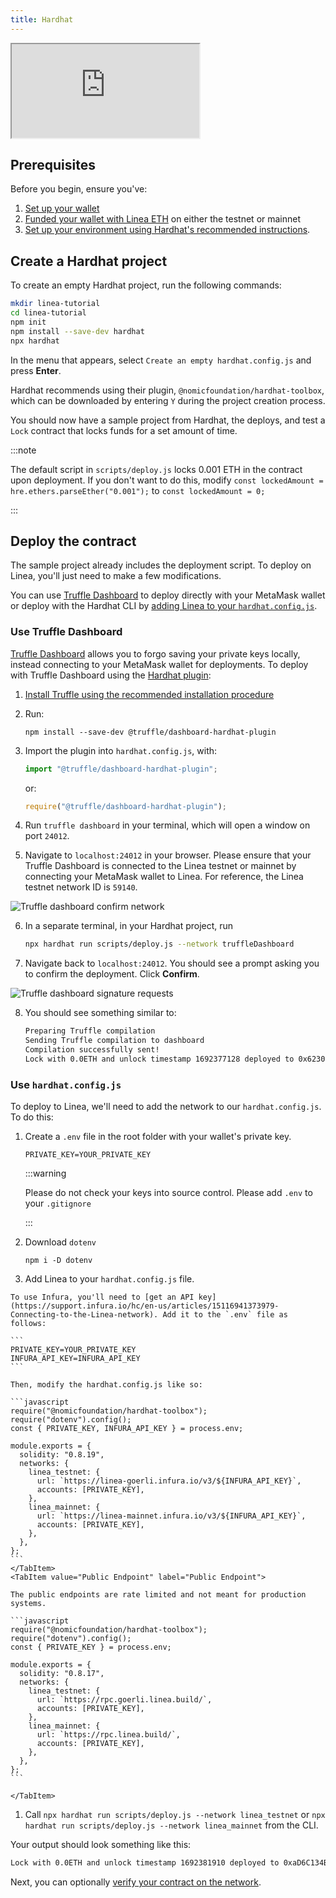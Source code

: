 ```yaml
---
title: Hardhat
---
```





<div class="center-container">
  <div class="video-container">
    <iframe
      class="video-iframe"
      src="https://www.youtube.com/embed/cZ4F2uDBl_A"
      title="YouTube Video Player"
      allow="accelerometer; autoplay; clipboard-write; encrypted-media; gyroscope; picture-in-picture; web-share"
      allowFullScreen>
    </iframe>
  </div>
</div>

## Prerequisites

Before you begin, ensure you've:

1. [Set up your wallet](../../../use-mainnet/set-up-your-wallet.mdx)
2. [Funded your wallet with Linea ETH](../../../use-mainnet/fund.md) on either the testnet or mainnet
3. [Set up your environment using Hardhat's recommended instructions](https://hardhat.org/tutorial/setting-up-the-environment#2.-setting-up-the-environment).

## Create a Hardhat project

To create an empty Hardhat project, run the following commands:

```bash
mkdir linea-tutorial
cd linea-tutorial
npm init
npm install --save-dev hardhat
npx hardhat
```

In the menu that appears, select `Create an empty hardhat.config.js` and press **Enter**.

Hardhat recommends using their plugin, `@nomicfoundation/hardhat-toolbox`, which can be downloaded by entering `Y` during the project creation process.

You should now have a sample project from Hardhat, the deploys, and test a `Lock` contract that locks funds for a set amount of time.

:::note

The default script in `scripts/deploy.js` locks 0.001 ETH in the contract upon deployment. If you don't want to do this, modify `const lockedAmount = hre.ethers.parseEther("0.001");` to `const lockedAmount = 0;`

:::

## Deploy the contract

The sample project already includes the deployment script. To deploy on Linea, you'll just need to make a few modifications.

You can use [Truffle Dashboard](#truffle-dashboard) to deploy directly with your MetaMask wallet or deploy with the Hardhat CLI by [adding Linea to your `hardhat.config.js`](#use-hardhatconfigjs).

### Use Truffle Dashboard

[Truffle Dashboard](https://trufflesuite.com/docs/truffle/how-to/use-the-truffle-dashboard/) allows you to forgo saving your private keys locally, instead connecting to your MetaMask wallet for deployments. To deploy with Truffle Dashboard using the [Hardhat plugin](https://github.com/trufflesuite/truffle/tree/develop/packages/dashboard-hardhat-plugin#truffledashboard-hardhat-plugin):

1. [Install Truffle using the recommended installation procedure](https://trufflesuite.com/docs/truffle/how-to/install/)
1. Run:

    ```
    npm install --save-dev @truffle/dashboard-hardhat-plugin
    ```
1. Import the plugin into `hardhat.config.js`, with:

    ```javascript
    import "@truffle/dashboard-hardhat-plugin";
    ```
    or:
    ```javascript
    require("@truffle/dashboard-hardhat-plugin");
    ```
1. Run `truffle dashboard` in your terminal, which will open a window on port `24012`.
1. Navigate to `localhost:24012` in your browser. Please ensure that your Truffle Dashboard is connected to the Linea testnet or mainnet by connecting your MetaMask wallet to Linea. For reference, the Linea testnet network ID is `59140`.

<div class="center-container">
  <div class="img-large">
    <img
      src="/img/article_images/Build_on_Linea/Quickstart/Deploy_a_smart_contract/Hardhat/Linea_deploy_smart_contract_Hardhat_1.png"
      alt="Truffle dashboard confirm network"
    />
  </div>
</div>

6. In a separate terminal, in your Hardhat project, run

   ```bash
   npx hardhat run scripts/deploy.js --network truffleDashboard
   ```

1. Navigate back to `localhost:24012`. You should see a prompt asking you to confirm the deployment. Click **Confirm**.

<div class="center-container">
  <div class="img-large">
    <img
      src="/img/article_images/Build_on_Linea/Quickstart/Deploy_a_smart_contract/Hardhat/Linea_deploy_smart_contract_Hardhat_2.png"
      alt="Truffle dashboard signature requests"
    />
  </div>
</div>

8. You should see something similar to:

    ```bash
    Preparing Truffle compilation
    Sending Truffle compilation to dashboard
    Compilation successfully sent!
    Lock with 0.0ETH and unlock timestamp 1692377128 deployed to 0x6230404e79E2082A6454d5b1efF58DacA0C330C7
    ```

### Use `hardhat.config.js`

To deploy to Linea, we'll need to add the network to our `hardhat.config.js`. To do this:

1. Create a `.env` file in the root folder with your wallet's private key.

   ```
   PRIVATE_KEY=YOUR_PRIVATE_KEY
   ```

   :::warning

   Please do not check your keys into source control. Please add `.env` to your `.gitignore`

   :::

1. Download `dotenv`
   ```
   npm i -D dotenv
   ```
1. Add Linea to your `hardhat.config.js` file.

  <Tabs className="my-tabs">
    <TabItem value="Infura" label="Infura" default>

    To use Infura, you'll need to [get an API key](https://support.infura.io/hc/en-us/articles/15116941373979-Connecting-to-the-Linea-network). Add it to the `.env` file as follows:

    ```
    PRIVATE_KEY=YOUR_PRIVATE_KEY
    INFURA_API_KEY=INFURA_API_KEY
    ```

    Then, modify the hardhat.config.js like so:

    ```javascript
    require("@nomicfoundation/hardhat-toolbox");
    require("dotenv").config();
    const { PRIVATE_KEY, INFURA_API_KEY } = process.env;

    module.exports = {
      solidity: "0.8.19",
      networks: {
        linea_testnet: {
          url: `https://linea-goerli.infura.io/v3/${INFURA_API_KEY}`,
          accounts: [PRIVATE_KEY],
        },
        linea_mainnet: {
          url: `https://linea-mainnet.infura.io/v3/${INFURA_API_KEY}`,
          accounts: [PRIVATE_KEY],
        },
      },
    };
    ```
    </TabItem>
    <TabItem value="Public Endpoint" label="Public Endpoint">

    The public endpoints are rate limited and not meant for production systems.

    ```javascript
    require("@nomicfoundation/hardhat-toolbox");
    require("dotenv").config();
    const { PRIVATE_KEY } = process.env;

    module.exports = {
      solidity: "0.8.17",
      networks: {
        linea_testnet: {
          url: `https://rpc.goerli.linea.build/`,
          accounts: [PRIVATE_KEY],
        },
        linea_mainnet: {
          url: `https://rpc.linea.build/`,
          accounts: [PRIVATE_KEY],
        },
      },
    };
    ```

    </TabItem>
  </Tabs>

1. Call `npx hardhat run scripts/deploy.js --network linea_testnet` or `npx hardhat run scripts/deploy.js --network linea_mainnet` from the CLI.

  Your output should look something like this:

  ```bash
  Lock with 0.0ETH and unlock timestamp 1692381910 deployed to 0xaD6C134BD9EA1E174CC8EA77755BF79C86148d38
  ```

Next, you can optionally [verify your contract on the network](../verify-smart-contract/hardhat.md).
